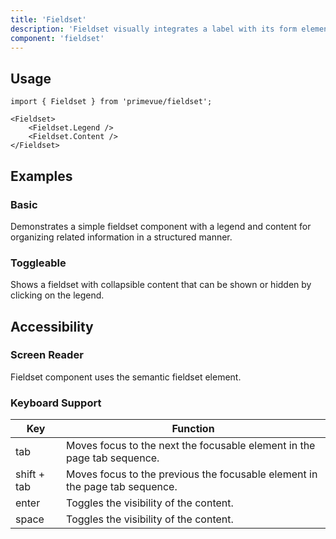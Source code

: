 ```yaml
---
title: 'Fieldset'
description: 'Fieldset visually integrates a label with its form element.'
component: 'fieldset'
---
```


## Usage

```tsx
import { Fieldset } from 'primevue/fieldset';
```

```tsx
<Fieldset>
    <Fieldset.Legend />
    <Fieldset.Content />
</Fieldset>
```

## Examples

### Basic

Demonstrates a simple fieldset component with a legend and content for organizing related information in a structured manner.

<DocExampleViewer name="fieldset:basic-demo" />

### Toggleable

Shows a fieldset with collapsible content that can be shown or hidden by clicking on the legend.

<DocExampleViewer name="fieldset:toggleable-demo" />

## Accessibility

### Screen Reader

Fieldset component uses the semantic fieldset element.

### Keyboard Support

| Key         | Function                                                                    |
| ----------- | --------------------------------------------------------------------------- |
| tab         | Moves focus to the next the focusable element in the page tab sequence.     |
| shift + tab | Moves focus to the previous the focusable element in the page tab sequence. |
| enter       | Toggles the visibility of the content.                                      |
| space       | Toggles the visibility of the content.                                      |
